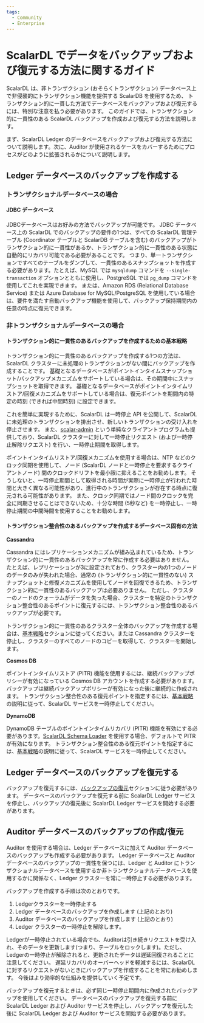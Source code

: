 ```yaml
---
tags:
  - Community
  - Enterprise
---
```


# ScalarDL でデータをバックアップおよび復元する方法に関するガイド


<TranslationBanner />

ScalarDL は、非トランザクション (おそらくトランザクション) データベース上で非侵襲的にトランザクション機能を提供する ScalarDB を使用するため、
トランザクション的に一貫した方法でデータベースをバックアップおよび復元するには、特別な注意を払う必要があります。
このガイドでは、トランザクション的に一貫性のある ScalarDL バックアップを作成および復元する方法を説明します。

まず、ScalarDL Ledger のデータベースをバックアップおよび復元する方法について説明します。次に、Auditor が使用されるケースをカバーするためにプロセスがどのように拡張されるかについて説明します。

## Ledger データベースのバックアップを作成する

### トランザクショナルデータベースの場合

#### JDBC データベース

JDBCデータベースはお好みの方法でバックアップが可能です。
JDBC データベース上の ScalarDL でのバックアップの要件の1つは、すべての ScalarDL 管理テーブル (Coordinator テーブルと ScalarDB テーブルを含む) のバックアップがトランザクション的に一貫性があるか、トランザクション的に一貫性のある状態に自動的にリカバリ可能である必要があることです。
つまり、単一トランザクションですべてのテーブルをダンプして、一貫性のあるスナップショットを作成する必要があります。たとえば、MySQL では `mysqldump` コマンドを `--single-transaction` オプションとともに使用し、PostgreSQL では `pg_dump` コマンドを使用してこれを実現できます。
または、Amazon RDS (Relational Database Service) または Azure Database for MySQL/PostgreSQL を使用している場合は、要件を満たす自動バックアップ機能を使用して、バックアップ保持期間内の任意の時点に復元できます。

### 非トランザクショナルデータベースの場合

#### トランザクション的に一貫性のあるバックアップを作成するための基本戦略

トランザクション的に一貫性のあるバックアップを作成する1つの方法は、ScalarDL クラスターに未処理のトランザクションがない間にバックアップを作成することです。
基礎となるデータベースがポイントインタイムスナップショット/バックアップメカニズムをサポートしている場合は、その期間中にスナップショットを取得できます。
基礎となるデータベースがポイントインタイムリストア/回復メカニズムをサポートしている場合は、復元ポイントを期間内の特定の時刻 (できれば中間時刻) に設定できます。

これを簡単に実現するために、ScalarDL は一時停止 API を公開して、ScalarDL に未処理のトランザクションを排出させ、新しいトランザクションの受け入れを停止させます。
また、[scalar-admin](https://github.com/scalar-labs/scalar-admin) という単純なクライアントプログラムも提供しており、ScalarDL クラスターに対して一時停止リクエスト (および一時停止解除リクエスト) を行い、一時停止期間を取得します。

ポイントインタイムリストア/回復メカニズムを使用する場合は、NTP などのクロック同期を使用して、ノード (ScalarDL ノードと一時停止を要求するクライアントノード) 間のクロックドリフトを最小限に抑えることをお勧めします。
そうしないと、一時停止期間として取得される時間が実際に一時停止が行われた時間と大きく異なる可能性があり、進行中のトランザクションが存在する時点に復元される可能性があります。
また、クロック同期ではノード間のクロックを完全に同期させることはできないため、十分な時間 (5秒など) を一時停止し、一時停止期間の中間時間を使用することをお勧めします。

#### トランザクション整合性のあるバックアップを作成するデータベース固有の方法

**Cassandra**

Cassandra にはレプリケーションメカニズムが組み込まれているため、トランザクション的に一貫性のあるバックアップを常に作成する必要はありません。
たとえば、レプリケーションが3に設定されており、クラスター内の1つのノードのデータのみが失われた場合、通常の (トランザクション的に一貫性のない) スナップショットと修復メカニズムを使用してノードを回復できるため、トランザクション的に一貫性のあるバックアップは必要ありません。
ただし、クラスターのノードのクォーラムがデータを失った場合、クラスターを特定のトランザクション整合性のあるポイントに復元するには、トランザクション整合性のあるバックアップが必要です。

トランザクション的に一貫性のあるクラスター全体のバックアップを作成する場合は、[基本戦略](#basic-strategy-to-create-a-transactionally-consistent-backup)セクションに従ってください。または
Cassandra クラスターを停止し、クラスターのすべてのノードのコピーを取得して、クラスターを開始します。

**Cosmos DB**

ポイントインタイムリストア (PITR) 機能を使用するには、継続バックアップポリシーが有効になっている Cosmos DB アカウントを作成する必要があります。バックアップは継続バックアップポリシーが有効になった後に継続的に作成されます。
トランザクション整合性のある復元ポイントを指定するには、[基本戦略](#basic-strategy-to-create-a-transactionally-consistent-backup)の説明に従って、ScalarDL サービスを一時停止してください。

**DynamoDB**

DynamoDB テーブルのポイントインタイムリカバリ (PITR) 機能を有効にする必要があります。[ScalarDL Schema Loader](https://github.com/scalar-labs/scalardl-schema-loader) を使用する場合、デフォルトで PITR が有効になります。
トランザクション整合性のある復元ポイントを指定するには、[基本戦略](#basic-strategy-to-create-a-transactionally-consistent-backup)の説明に従って、ScalarDL サービスを一時停止してください。

## Ledger データベースのバックアップを復元する

バックアップを復元するには、[バックアップの復元](https://scalardb.scalar-labs.com/docs/latest/backup-restore#restore-a-backup)セクションに従う必要があります。
データベースのバックアップを復元する前に ScalarDL Ledger サービスを停止し、バックアップの復元後に ScalarDL Ledger サービスを開始する必要があります。

## Auditor データベースのバックアップの作成/復元

Auditor を使用する場合は、Ledger データベースに加えて Auditor データベースのバックアップも作成する必要があります。
Ledger データベースと Auditor データベースのバックアップの一貫性を保つには、Ledger と Auditor にトランザクショナルデータベースを使用するか非トランザクショナルデータベースを使用するかに関係なく、Ledger クラスターを常に一時停止する必要があります。

バックアップを作成する手順は次のとおりです。
1. Ledgerクラスターを一時停止する
1. Ledger データベースのバックアップを作成します (上記のとおり)
1. Auditor データベースのバックアップを作成します (上記のとおり)
1. Ledger クラスターの一時停止を解除します。

Ledgerが一時停止されている場合でも、Auditorは引き続きリクエストを受け入れ、そのデータを更新します(つまり、テーブルをロックします)。ただし、Ledgerの一時停止が解除されると、更新されたデータは遅延回復されることに注意してください。
遅延リカバリのオーバーヘッドを軽減するには、ScalarDL に対するリクエストがないときにバックアップを作成することを常にお勧めします。
今後はより効率的な仕組みを提供していく予定です。

バックアップを復元するときは、必ず同じ一時停止期間内に作成されたバックアップを使用してください。
データベースのバックアップを復元する前に ScalarDL Ledger および Auditor サービスを停止し、バックアップを復元した後に ScalarDL Ledger および Auditor サービスを開始する必要があります。
